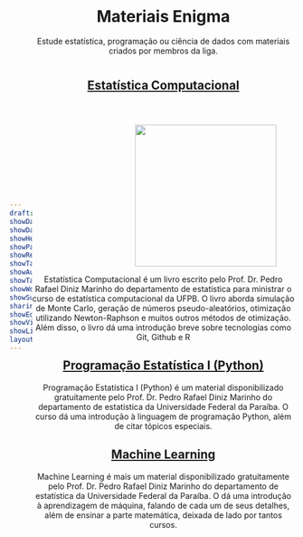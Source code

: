 ```yaml
---
draft: false
showDate : false
showDateUpdated: false
showHeadingAnchors: false
showPagination: false
showReadingTime: false
showTableOfContents: true
showAuthor: false
showTaxonomies: false
showWordCount: false
showSummary: false
sharingLinks: false
showEdit: false
showViews: false
showLikes: false
layoutBackgroundHeaderSpace: false
---
```


```{=HTML}
<style>

    body {
        display: flex;
        align-items: center;
    }

    img {
        margin-left: 150px;
        margin-top: 40px;
    }

    .description {
        margin-bottom: 25px;
    }

    .special {
      margin-top: 60px;
    }

</style>

<header id="title-block-header" class="quarto-title-block default">
<div class="quarto-title">
<h1 class="title">Materiais Enigma</h1>
</div>

<div>
  <div class="description">
    Estude estatística, programação ou ciência de dados com materiais criados por membros da liga.
  </div>
</div>

<!-- <main>
</main> -->
```

#

```{=HTML}
<a href="https://prdm0.github.io/aulas_computacional/index.html" style="#a78bfa"><h2>Estatística Computacional</h2></a>
```

![](https://prdm0.github.io/aulas_computacional/images/logo_livro.png){width=250}

Estatística Computacional é um livro escrito pelo Prof. Dr. Pedro Rafael Diniz Marinho do departamento de estatística para ministrar o curso de estatística computacional da UFPB. O livro aborda simulação de Monte Carlo, geração de números pseudo-aleatórios, otimização utilizando Newton-Raphson e muitos outros métodos de otimização. Além disso, o livro dá uma introdução breve sobre tecnologias como Git, Github e R

```{=HTML}
<a href="https://prdm0.github.io/curso_python/#/title-slide"> <h2>Programação Estatística I (Python)</h2> </a>
```

Programação Estatística I (Python) é um material disponibilizado gratuitamente pelo Prof. Dr. Pedro Rafael Diniz Marinho do departamento de estatística da Universidade Federal da Paraíba. O curso dá uma introdução à linguagem de programação Python, além de citar tópicos especiais.

```{=HTML}
<a href="https://prdm0.github.io/curso_ml/#/title-slide"> <h2>Machine Learning</h2> </a>
```

Machine Learning é mais um material disponibilizado gratuitamente pelo Prof. Dr. Pedro Rafael Diniz Marinho do departamento de estatística da Universidade Federal da Paraíba. O dá uma introdução à aprendizagem de máquina, falando de cada um de seus detalhes, além de ensinar a parte matemática, deixada de lado por tantos cursos.